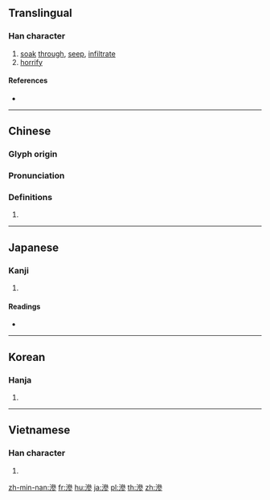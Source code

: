 {{character info/new}}
{{also|渗}}
==Translingual==

===Han character===
{{Han char|rn=85|rad=水|as=11|sn=14|four=33122|canj=EIIH|ids=⿰氵參}}

# [[soak]] [[through]], [[seep]], [[infiltrate]]
# [[horrify]]

====References====
* {{Han ref|kx=0643.350|dkj=18081|dj=1051.130|hdz=31734.030|uh=6EF2|ud=28402|bh=BAAF|bd=47791}}

----

==Chinese==
{{zh-forms|s=渗}}

===Glyph origin===
{{Han etym}}

===Pronunciation===
{{zh-pron
|m=shèn
|c=sam3
|h=pfs=
|md=
|mn=siàm/sìm
|mn_note=siàm - vernacular; sìm - literary
|w=
|mc=y
|oc=y
|cat=
}}

===Definitions===
{{zh-hanzi}}

# {{rfdef|lang=zh}}

----

==Japanese==

===Kanji===
{{ja-kanji|grade=|rs=水11}}

# {{defn|lang=ja|sort=水11}}

====Readings====
* {{ja-readings|on=[[しん]] (shin)|kun=[[にじむ]] (nijimu), [[しみる]] (shimiru)}}

----

==Korean==

===Hanja===
{{ko-hanja|hangeul=참|eumhun=|rv=cham|mr=ch'am|y=cham}}

# {{defn|lang=ko|sort=水11}}

----

==Vietnamese==

===Han character===
{{vi-readings|rs=水11| hanviet = rướm}}

# {{defn|lang=vi|sort=水11}}

[[zh-min-nan:滲]]
[[fr:滲]]
[[hu:滲]]
[[ja:滲]]
[[pl:滲]]
[[th:滲]]
[[zh:滲]]